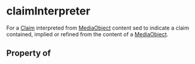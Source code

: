 # claimInterpreter

For a <a class="localLink" href="/Claim">Claim</a> interpreted from <a class="localLink" href="/MediaObject">MediaObject</a> content
    sed to indicate a claim contained, implied or refined from the content of a <a class="localLink" href="/MediaObject">MediaObject</a>.

## Property of



